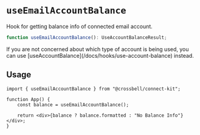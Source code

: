 # `useEmailAccountBalance`

Hook for getting balance info of connected email account.

```ts
function useEmailAccountBalance(): UseAccountBalanceResult;
```


<Callout>
	If you are not concerned about which type of account is being used, you can
	use [useAccountBalance](/docs/hooks/use-account-balance) instead.
</Callout>

## Usage

```tsx
import { useEmailAccountBalance } from "@crossbell/connect-kit";

function App() {
	const balance = useEmailAccountBalance();

	return <div>{balance ? balance.formatted : "No Balance Info"}</div>;
}
```
